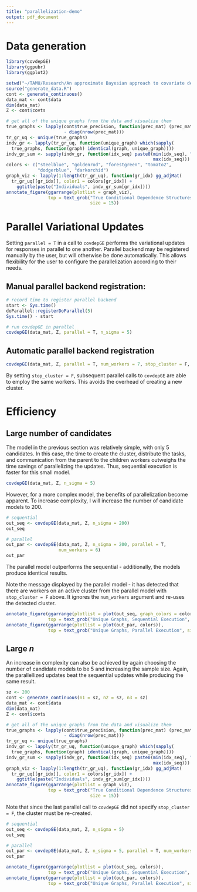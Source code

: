 ```yaml
---
title: "parallelization-demo"
output: pdf_document
---
```


# Data generation

```r
library(covdepGE)
library(ggpubr)
library(ggplot2)

setwd("~/TAMU/Research/An approximate Bayesian approach to covariate dependent/covdepGE/dev")
source("generate_data.R")
cont <- generate_continuous()
data_mat <- cont$data
dim(data_mat)
Z <- cont$covts

# get all of the unique graphs from the data and visualize them
true_graphs <- lapply(cont$true_precision, function(prec_mat) (prec_mat != 0) 
                      - diag(nrow(prec_mat)))
tr_gr_uq <- unique(true_graphs)
indv_gr <- lapply(tr_gr_uq, function(unique_graph) which(sapply(
  true_graphs, function(graph) identical(graph, unique_graph))))
indv_gr_sum <- sapply(indv_gr, function(idx_seq) paste0(min(idx_seq), ",...,", 
                                                        max(idx_seq)))
colors <- c("steelblue", "goldenrod", "forestgreen", "tomato2", 
            "dodgerblue", "darkorchid")
graph_viz <- lapply(1:length(tr_gr_uq), function(gr_idx) gg_adjMat(
  tr_gr_uq[[gr_idx]], color1 = colors[gr_idx]) + 
    ggtitle(paste("Individuals", indv_gr_sum[gr_idx])))
annotate_figure(ggarrange(plotlist = graph_viz), 
                top = text_grob("True Conditional Dependence Structures", 
                                size = 15))
```

# Parallel Variational Updates

Setting `parallel = T` in a call to `covdepGE` performs the variational updates for responses in parallel to one another. Parallel backend may be registered manually by the user, but will otherwise be done automatically. This allows flexibility for the user to configure the parallelization according to their needs.

## Manual parallel backend registration:

```r
# record time to register parallel backend
start <- Sys.time()
doParallel::registerDoParallel(5)
Sys.time() - start

# run covdepGE in parallel
covdepGE(data_mat, Z, parallel = T, n_sigma = 5)
```

## Automatic parallel backend registration

```r
covdepGE(data_mat, Z, parallel = T, num_workers = 7, stop_cluster = F, n_sigma = 5)
```

By setting `stop_cluster = F`, subsequent parallel calls to `covdepGE` are able to employ the same workers. This avoids the overhead of creating a new cluster.

# Efficiency

## Large number of candidates

The model in the previous section was relatively simple, with only 5 candidates. In this case, the time to create the cluster, distribute the tasks, and communication from the parent to the children workers outweighs the time savings of parallelizing the updates. Thus, sequential execution is faster for this small model.

```r
covdepGE(data_mat, Z, n_sigma = 5)
```

However, for a more complex model, the benefits of parallelization become apparent. To increase complexity, I will increase the number of candidate models to 200. 

```r
# sequential
out_seq <- covdepGE(data_mat, Z, n_sigma = 200)
out_seq

# parallel
out_par <- covdepGE(data_mat, Z, n_sigma = 200, parallel = T, 
                    num_workers = 6)
out_par
```

The parallel model outperforms the sequential - additionally, the models produce identical results.

Note the message displayed by the parallel model - it has detected that there are workers on an active cluster from the parallel model with `stop_cluster = F` above. It ignores the `num_workers` argument and re-uses the detected cluster. 

```r
annotate_figure(ggarrange(plotlist = plot(out_seq, graph_colors = colors)), 
                top = text_grob("Unique Graphs, Sequential Execution", size = 15))
annotate_figure(ggarrange(plotlist = plot(out_par, colors)), 
                top = text_grob("Unique Graphs, Parallel Execution", size = 15))
```

## Large *n*

An increase in complexity can also be achieved by again choosing the number of candidate models to be 5 and increasing the sample size. Again, the parallellized updates beat the sequential updates while producing the same result. 

```r
sz <- 200
cont <- generate_continuous(n1 = sz, n2 = sz, n3 = sz)
data_mat <- cont$data
dim(data_mat)
Z <- cont$covts

# get all of the unique graphs from the data and visualize them
true_graphs <- lapply(cont$true_precision, function(prec_mat) (prec_mat != 0) 
                      - diag(nrow(prec_mat)))
tr_gr_uq <- unique(true_graphs)
indv_gr <- lapply(tr_gr_uq, function(unique_graph) which(sapply(
  true_graphs, function(graph) identical(graph, unique_graph))))
indv_gr_sum <- sapply(indv_gr, function(idx_seq) paste0(min(idx_seq), ",...,", 
                                                        max(idx_seq)))
graph_viz <- lapply(1:length(tr_gr_uq), function(gr_idx) gg_adjMat(
  tr_gr_uq[[gr_idx]], color1 = colors[gr_idx]) + 
    ggtitle(paste("Individuals", indv_gr_sum[gr_idx])))
annotate_figure(ggarrange(plotlist = graph_viz), 
                top = text_grob("True Conditional Dependence Structures", 
                                size = 15))
```

Note that since the last parallel call to `covdepGE` did not specify `stop_cluster = F`, the cluster must be re-created.

```r
# sequential
out_seq <- covdepGE(data_mat, Z, n_sigma = 5)
out_seq

# parallel
out_par <- covdepGE(data_mat, Z, n_sigma = 5, parallel = T, num_workers = 8)
out_par

annotate_figure(ggarrange(plotlist = plot(out_seq, colors)), 
                top = text_grob("Unique Graphs, Sequential Execution", size = 15))
annotate_figure(ggarrange(plotlist = plot(out_par, colors)), 
                top = text_grob("Unique Graphs, Parallel Execution", size = 15))
```
